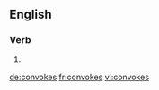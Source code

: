 
==English==

===Verb===
{{head|en}}

# {{en-third-person singular of|convoke}}

[[de:convokes]]
[[fr:convokes]]
[[vi:convokes]]